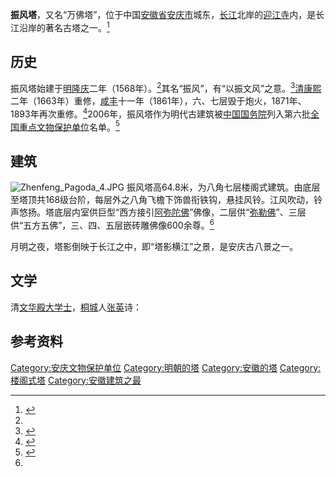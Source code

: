 {{文物保护单位
| 级别 = 全国
| 名称 = 振风塔
| 图片 = [[File:Zhenfeng_Pagoda_5.JPG|180px]]
| 编号 = 6-572
| 分类 = 古建筑
| 时代 = [[明朝|明]]
| 所在 = [[安徽省|安徽省]][[安庆市|安庆市]]
| 登录 = 2006年
| Cat = 安徽全国重点文物保护单位
}}
'''振风塔'''，又名“万佛塔”，位于中国[[安徽省|安徽省]][[安庆市|安庆市]]城东，[[长江|长江]]北岸的[[迎江寺|迎江寺]]内，是长江沿岸的著名古塔之一。<ref name="anqing">{{cite web | language =  | publisher = 安庆市人民政府网站 | title = 古寺名塔——振风塔 | url = http://www.anqing.gov.cn/include/web_view.php?ty=7&id=693&ContentPage=1 | author =  | date =  | accessdate =  | archive-date = 2019-06-05 | archive-url = https://web.archive.org/web/20190605194651/http://www.anqing.gov.cn/include/web_view.php?ty=7&id=693&ContentPage=1 | dead-url = yes }}</ref>

== 历史 ==
振风塔始建于[[明朝|明]][[隆庆_(明穆宗)|隆庆]]二年（1568年）。<ref name="anqing" />其名“振风”，有“以振文风”之意。<ref name="anqingtourist">{{cite web | language =  | publisher = 安庆旅游网 | title = 振风塔 | url = http://www.aqtour.com/aqfg/aqfg_list.asp?fgcls_name=%D5%F1%B7%E7%CB%FE&fg_id=72 | author =  | date =  | accessdate =  }}{{Dead link|date=2019年12月 |bot=InternetArchiveBot |fix-attempted=yes }}</ref>[[清朝|清]][[康熙|康熙]]二年（1663年）重修，[[咸丰_(年号)|咸丰]]十一年（1861年），六、七层毁于炮火，1871年、1893年再次重修。<ref name="zhongan">{{cite web | language =  | publisher = 中安在线 | title = 安徽最高的塔：安庆迎江寺振风塔 | url = http://cul.anhuinews.com/system/2009/03/13/002225497.shtml | author =  | date =  | accessdate =  | archive-url = https://web.archive.org/web/20090602122001/http://cul.anhuinews.com/system/2009/03/13/002225497.shtml | archive-date = 2009-06-02 | dead-url = yes }}</ref>2006年，振风塔作为明代古建筑被[[中华人民共和国国务院|中国国务院]]列入第六批[[全国重点文物保护单位|全国重点文物保护单位]]名单。<ref>{{cite web | language =  | publisher = 中华人民共和国中央人民政府门户网站 | title = 国务院关于核定并公布第六批全国重点文物保护单位的通知 | url = http://www.gov.cn/zwgk/2006-06/02/content_297818.htm | author =  | date = 2006-05-25 | accessdate = 2009-06-05 | archive-date = 2012-08-05 | archive-url = https://archive.is/20120805113248/http://www.gov.cn/zwgk/2006-06/02/content_297818.htm | dead-url = no }}</ref>

== 建筑 ==
[[File:Zhenfeng_Pagoda_4.JPG|right]]
振风塔高64.8米，为八角七层楼阁式建筑。由底层至塔顶共168级台阶，每层外之八角飞檐下饰兽衔铁钩，悬挂风铃。江风吹动，铃声悠扬。塔底层内室供巨型“西方接引[[阿弥陀佛|阿弥陀佛]]”佛像，二层供“[[弥勒佛|弥勒佛]]”、三层供“五方五佛”，三、四、五层嵌砖雕佛像600余尊。<ref name="anqing" />

月明之夜，塔影倒映于长江之中，即“塔影横江”之景，是安庆古八景之一。

== 文学 ==
清[[文华殿大学士|文华殿大学士]]，[[桐城|桐城]]人[[張英_(清朝)|张英]]诗：
{{quote|width=180px|
::遥从皖口东南出，
::半落长江日夜流。 
::云外平分天柱影，
::望中收尽海门秋。}}

== 参考资料 ==
{{reflist}}
{{DEFAULTSORT:Z}}
{{长江沿岸的楼阁与塔}}
{{安徽全国重点文物保护单位}}
{{Anhui topics}}
[[Category:安庆文物保护单位|Category:安庆文物保护单位]]
[[Category:明朝的塔|Category:明朝的塔]]
[[Category:安徽的塔|Category:安徽的塔]]
[[Category:楼阁式塔|Category:楼阁式塔]]
[[Category:安徽建筑之最|Category:安徽建筑之最]]